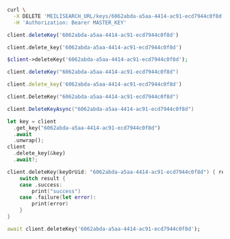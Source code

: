 <CodeGroup>

```bash cURL
curl \
  -X DELETE 'MEILISEARCH_URL/keys/6062abda-a5aa-4414-ac91-ecd7944c0f8d' \
  -H 'Authorization: Bearer MASTER_KEY'
```

```javascript JS
client.deleteKey('6062abda-a5aa-4414-ac91-ecd7944c0f8d')
```

```python Python
client.delete_key('6062abda-a5aa-4414-ac91-ecd7944c0f8d')
```

```php PHP
$client->deleteKey('6062abda-a5aa-4414-ac91-ecd7944c0f8d');
```

```java Java
client.deleteKey("6062abda-a5aa-4414-ac91-ecd7944c0f8d")
```

```ruby Ruby
client.delete_key('6062abda-a5aa-4414-ac91-ecd7944c0f8d')
```

```go Go
client.DeleteKey("6062abda-a5aa-4414-ac91-ecd7944c0f8d")
```

```csharp C#
client.DeleteKeyAsync("6062abda-a5aa-4414-ac91-ecd7944c0f8d")
```

```rust Rust
let key = client
  .get_key("6062abda-a5aa-4414-ac91-ecd7944c0f8d")
  .await
  .unwrap();
client
  .delete_key(&key)
  .await?;
```

```swift Swift
client.deleteKey(keyOrUid: "6062abda-a5aa-4414-ac91-ecd7944c0f8d") { result in
    switch result {
    case .success:
        print("success")
    case .failure(let error):
        print(error)
    }
}
```

```dart Dart
await client.deleteKey('6062abda-a5aa-4414-ac91-ecd7944c0f8d');
```
</CodeGroup>